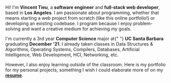 Hi! I'm **Vincent Tieu**, a **software engineer** and
**full-stack web developer**, based in **Los Angeles**. I am
passionate about programming, whether that means starting a web project
from scratch (like this online portfolio!) or developing an existing
codebase. I program because I enjoy problem-solving and want a creative
medium for achieving my goals.

I'm currently a 3rd year **Computer Science** major at{" "}
**UC Santa Barbara** graduating **December '21**. I already taken
classes in Data Structures & Algorithms, Operating Systems, Compilers,
Databases, Artificial Intelligence, Web Development, HCI, Networking,
etc.

However, I also enjoy learning outside of the classroom. Here is my
portfolio for my personal projects, something I wish I could elaborate
more of on my <a href="https://drive.google.com/file/d/1l3-zCMzStkjxINq-O0eYbfC6zM7Kep9u/view?usp=sharing" className="link link-ltr" target="_blank" rel="noreferrer">**resume**</a>.
